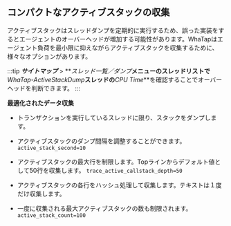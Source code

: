 ## コンパクトなアクティブスタックの収集

アクティブスタックはスレッドダンプを定期的に実行するため、誤った実装をするとエージェントのオーバーヘッドが増加する可能性があります。WhaTapはエージェント負荷を最小限に抑えながらアクティブスタックを収集するために、様々なオプションがあります。

:::tip
**_サイトマップ_** > **_スレッド一覧／ダンプ_**メニューのスレッドリストで**_WhaTap-ActiveStackDump_**スレッドの**_CPU Time_**を確認することでオーバーヘッドを判断できます。
:::

**最適化されたデータ収集**

-   トランザクションを実行しているスレッドに限り、スタックをダンプします。

-   アクティブスタックのダンプ間隔を調整することができます。
    `active_stack_second=10`

-   アクティブスタックの最大行を制限します。Topラインからデフォルト値として50行を収集します。
      `trace_active_callstack_depth=50`

-   アクティブスタックの各行をハッシュ処理して収集します。テキストは１度だけ収集します。 
    <!-- 문의 -->

-   一度に収集される最大アクティブスタックの数も制限されます。
       `active_stack_count=100`
